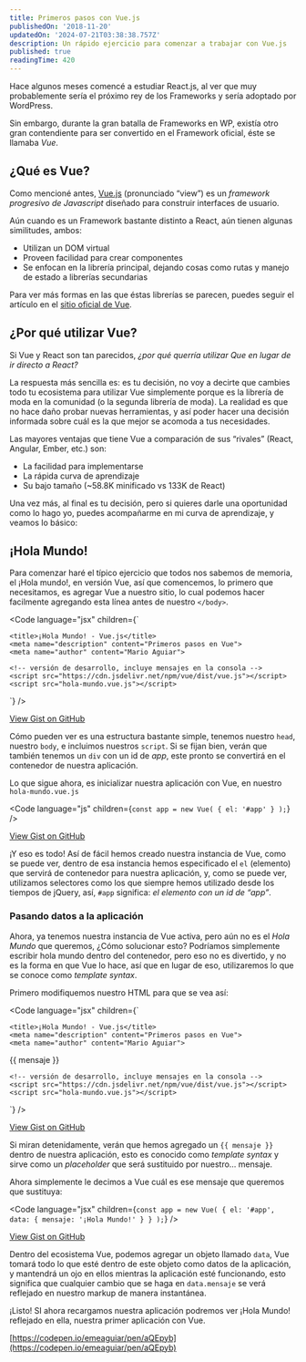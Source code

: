 ```yaml
---
title: Primeros pasos con Vue.js
publishedOn: '2018-11-20'
updatedOn: '2024-07-21T03:38:38.757Z'
description: Un rápido ejercicio para comenzar a trabajar con Vue.js
published: true
readingTime: 420
---
```



Hace algunos meses comencé a estudiar React.js, al ver que muy probablemente sería 
el próximo rey de los Frameworks y sería adoptado por WordPress.

Sin embargo, durante la gran batalla de Frameworks en WP, existía otro gran 
contendiente para ser convertido en el Framework oficial, éste se llamaba _Vue_.

## ¿Qué es Vue?

Como mencioné antes, [Vue.js](https://vuejs.org/) (pronunciado “view”) es un 
_framework progresivo de Javascript_ diseñado para construir interfaces de usuario.

Aún cuando es un Framework bastante distinto a React, aún tienen algunas similitudes, ambos:

- Utilizan un DOM virtual
- Proveen facilidad para crear componentes
- Se enfocan en la librería principal, dejando cosas como rutas y manejo de estado a librerías secundarias

Para ver más formas en las que éstas librerías se parecen, puedes seguir el artículo 
en el [sitio oficial de Vue](https://vuejs.org/v2/guide/comparison.html).

## ¿Por qué utilizar Vue?

Si Vue y React son tan parecidos, _¿por qué querría utilizar Que en lugar de ir directo a React?_

La respuesta más sencilla es: es tu decisión, no voy a decirte que cambies todo 
tu ecosistema para utilizar Vue simplemente porque es la librería de moda en la 
comunidad (o la segunda librería de moda). La realidad es que no hace daño probar 
nuevas herramientas, y así poder hacer una decisión informada sobre cuál es la que 
mejor se acomoda a tus necesidades.

Las mayores ventajas que tiene Vue a comparación de sus “rivales” (React, Angular, Ember, etc.) son:

- La facilidad para implementarse
- La rápida curva de aprendizaje
- Su bajo tamaño (~58.8K minificado vs 133K de React)

Una vez más, al final es tu decisión, pero si quieres darle una oportunidad como 
lo hago yo, puedes acompañarme en mi curva de aprendizaje, y veamos lo básico:

## ¡Hola Mundo!

Para comenzar haré el típico ejercicio que todos nos sabemos de memoria, 
el ¡Hola mundo!, en versión Vue, así que comencemos, lo primero que necesitamos, 
es agregar Vue a nuestro sitio, lo cual podemos hacer facilmente agregando esta 
línea antes de nuestro `</body>`.

<Code
    language="jsx"
    children={`<!doctype html>

<html lang="es">
<head>
	<meta charset="utf-8">

	<title>¡Hola Mundo! - Vue.js</title>
	<meta name="description" content="Primeros pasos en Vue">
	<meta name="author" content="Mario Aguiar">

</head>

<body>
	<div id="app"></div>
	
	<!-- versión de desarrollo, incluye mensajes en la consola -->
	<script src="https://cdn.jsdelivr.net/npm/vue/dist/vue.js"></script>
	<script src="hola-mundo.vue.js"></script>
</body>
</html>`}
/>

[View Gist on GitHub](https://gist.github.com/emeaguiar/955748ddd6c3d3bfeafb5864bc3a49c1)

Cómo pueden ver es una estructura bastante simple, tenemos nuestro `head`, nuestro 
`body`, e incluimos nuestros `script`. Si se fijan bien, verán que también tenemos un 
`div` con un id de _app_, este pronto se convertirá en el contenedor de nuestra aplicación.

Lo que sigue ahora, es inicializar nuestra aplicación con Vue, en nuestro `hola-mundo.vue.js`

<Code
    language="js"
    children={`const app = new Vue( {
	el: '#app'
} );`}
/>

[View Gist on GitHub](https://gist.github.com/emeaguiar/80dd3310e5fe7df684d162563dfb9a6a)

¡Y eso es todo! Así de fácil hemos creado nuestra instancia de Vue, como se puede ver, 
dentro de esa instancia hemos especificado el `el` (elemento) que servirá de contenedor 
para nuestra aplicación, y, como se puede ver, utilizamos selectores como los que 
siempre hemos utilizado desde los tiempos de jQuery, así, `#app` significa: _el elemento 
con un id de “app”_.

### Pasando datos a la aplicación

Ahora, ya tenemos nuestra instancia de Vue activa, pero aún no es el _Hola Mundo_ que queremos, 
¿Cómo solucionar esto? Podríamos simplemente escribir hola mundo dentro del contenedor, 
pero eso no es divertido, y no es la forma en que Vue lo hace, así que en lugar de eso, 
utilizaremos lo que se conoce como _template syntax_.

Primero modifiquemos nuestro HTML para que se vea así:

<Code
    language="jsx"
    children={`<!doctype html>

<html lang="es">
<head>
	<meta charset="utf-8">

	<title>¡Hola Mundo! - Vue.js</title>
	<meta name="description" content="Primeros pasos en Vue">
	<meta name="author" content="Mario Aguiar">

</head>

<body>
	<div id="app">
		{{ mensaje }}
	</div>
	
	<!-- versión de desarrollo, incluye mensajes en la consola -->
	<script src="https://cdn.jsdelivr.net/npm/vue/dist/vue.js"></script>
	<script src="hola-mundo.vue.js"></script>
</body>
</html>`}
/>

[View Gist on GitHub](https://gist.github.com/emeaguiar/a186ca9068e400268a5beababfea51c0)

Si miran detenidamente, verán que hemos agregado un `{{ mensaje }}` dentro de nuestra 
aplicación, esto es conocido como _template syntax_ y sirve como un _placeholder_ que 
será sustituido por nuestro… mensaje.

Ahora simplemente le decimos a Vue cuál es ese mensaje que queremos que sustituya:

<Code
    language="jsx"
    children={`const app = new Vue( {
	el: '#app',
	data: {
		mensaje: '¡Hola Mundo!'
	}
} );`}
/>

[View Gist on GitHub](https://gist.github.com/emeaguiar/3fa91a278976eda148a448d494ad680b)

Dentro del ecosistema Vue, podemos agregar un objeto llamado `data`, Vue tomará 
todo lo que esté dentro de este objeto como datos de la aplicación, y mantendrá 
un ojo en ellos mientras la aplicación esté funcionando, esto significa que 
cualquier cambio que se haga en `data.mensaje` se verá reflejado en nuestro markup 
de manera instantánea.

¡Listo! SI ahora recargamos nuestra aplicación podremos ver ¡Hola Mundo! reflejado en ella, nuestra primer aplicación con Vue.

[https://codepen.io/emeaguiar/pen/aQEpyb](https://codepen.io/emeaguiar/pen/aQEpyb)
